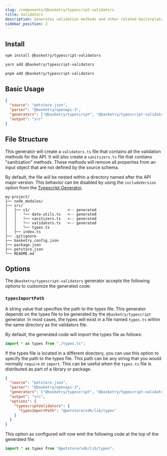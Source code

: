 ```yaml
---
slug: /components/@basketry/typescript-validators
title: Validators
description: Generates validation methods and other related boilerplate
sidebar_position: 2
---
```



## Install

<Tabs groupId="package-manager">
  <TabItem value="npm" label="npm" default>

```sh
npm install @basketry/typescript-validators
```

  </TabItem>
  <TabItem value="yarn" label="yarn">

```sh
yarn add @basketry/typescript-validators
```

  </TabItem>
  <TabItem value="pnpm" label="pnpm">

```sh
pnpm add @basketry/typescript-validators
```

  </TabItem>
</Tabs>

## Basic Usage

```json title="basketry.config.json"
{
  "source": "petstore.json",
  "parser": "@basketry/openapi-3",
  "generators": ["@basketry/typescript", "@basketry/typescript-validators"],
  "output": "src"
}
```

## File Structure

This generator will create a `validators.ts` file that contains all the validation methods for the API. It will also create a `sanitizers.ts` file that contians "sanitization" methods. These methods will remove all properties from an input object that are not defined by the source schema.

By default, the file will be nested within a directory named after the API major version. This behavior can be disabled by using the `includeVersion` option from the [Typescript Generator](/docs/components/@basketry/typescript).

```
my-project/
├── node_modules/
├── src/
│   ├── v1/                 <-- generated
│   │   └── date-utils.ts   <-- generated
│   │   └── sanitizers.ts   <-- generated
│   │   └── validators.ts   <-- generated
│   │   └── types.ts
│   ├── index.ts
├── .gitignore
├── basketry.config.json
├── package.json
├── petstore.json
└── README.md
```

## Options

The `@basketry/typescript-validators` generator accepts the following options to customize the generated code:

### `typesImportPath`

A string value that specifies the path to the types file. This generator depends on the types file to be generated by the `@basketry/typescript` generator. In most cases, the types will exist in a file named `types.ts` within the same directory as the validators file.

By default, the generated code will import the types file as follows:

```typescript title="src/v1/validators.ts"
import * as types from "./types.ts";
```

If the types file is located in a different directory, you can use this option to specify the path to the types file. This path can be any string that you would normally `require` or `import`. This can be useful when the `types.ts` file is distributed as part of a library or package.

```json title="basketry.config.json"
{
  "source": "petstore.json",
  "parser": "@basketry/openapi-3",
  "generators": ["@basketry/typescript", "@basketry/typescript-validators"],
  "output": "src",
  "options": {
    "typescriptValidators": {
      "typesImportPath": "@petstore/sdk/lib/types"
    }
  }
}
```

This option as configured will now emit the following code at the top of the generated file:

```typescript title="src/v1/validators.ts"
import * as types from "@petstore/sdk/lib/types";
```
